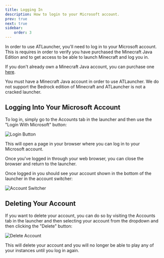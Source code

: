 ```yaml
---
title: Logging In
description: How to login to your Microsoft account.
prev: true
next: true
sidebar:
    order: 3
---
```



In order to use ATLauncher, you'll need to log in to your Microsoft account. This is requires in order to verify you
have purchased the Minecraft Java Edition and to get access to be able to launch Minecraft and log you in.

If you don't already own a Minecraft Java account, you can purchase one
[here](https://www.minecraft.net/store/minecraft-java-edition).

<Aside type="danger" title="You must have a Minecraft Java account">
You must have a Minecraft Java account in order to use ATLauncher. We do not support the Bedrock edition of Minecraft
and ATLauncher is not a cracked launcher.
</Aside>

## Logging Into Your Microsoft Account

To log in, simply go to the Accounts tab in the launcher and then use the "Login With Microsoft" button:

![Login Button](@assets/getting-started/logging-in/login-button.png)

This will open a page in your browser where you can log in to your Microsoft account.

Once you've logged in through your web browser, you can close the browser and return to the launcher.

Once logged in you should see your account shown in the bottom of the launcher in the account switcher:

![Account Switcher](@assets/getting-started/logging-in/account-switcher.png)

## Deleting Your Account

If you want to delete your account, you can do so by visiting the Accounts tab in the launcher and then selecting your
account from the dropdown and then clicking the "Delete" button:

![Delete Account](@assets/getting-started/logging-in/delete-account.png)

This will delete your account and you will no longer be able to play any of your instances until you log in again.